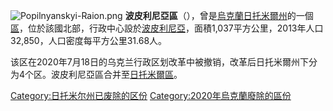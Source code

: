 [[Image:Popilnyanskyi-Raion.png|thumb]]
'''波皮利尼亞區'''（{{lang-uk|Попільнянський район}}），曾是[[烏克蘭|烏克蘭]][[日托米爾州|日托米爾州]]的一個[[区_(乌克兰)|區]]，位於該國北部，行政中心設於[[波皮利尼亞|波皮利尼亞]]，面積1,037平方公里，2013年人口32,850，人口密度每平方公里31.68人。

该区在2020年7月18日的乌克兰行政区划改革中被撤销，改革后日托米爾州下分为4个区。波皮利尼亞區合并至[[日托米爾區|日托米爾區]]。

{{Coord|49|56|43|N|29|27|11|E|display=title}}
{{Zhytomyr-geo-stub}}

{{DEFAULTSORT:Попільнянський район}}
[[Category:日托米尔州已废除的区份|Category:日托米尔州已废除的区份]]
[[Category:2020年烏克蘭廢除的區份|Category:2020年烏克蘭廢除的區份]]